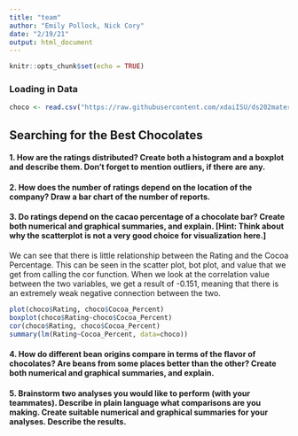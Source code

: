 ```yaml
---
title: "team"
author: "Emily Pollock, Nick Cory"
date: "2/19/21"
output: html_document
---
```


```r
knitr::opts_chunk$set(echo = TRUE)
```

### Loading in Data
```r
choco <- read.csv("https://raw.githubusercontent.com/xdaiISU/ds202materials/master/hwlabs/data/choco.csv") 
```

## Searching for the Best Chocolates

#### 1. How are the ratings distributed? Create both a histogram and a boxplot and describe them. Don’t forget to mention outliers, if there are any.



#### 2. How does the number of ratings depend on the location of the company? Draw a bar chart of the number of reports.



#### 3. Do ratings depend on the cacao percentage of a chocolate bar? Create both numerical and graphical summaries, and explain. [Hint: Think about why the scatterplot is not a very good choice for visualization here.]

We can see that there is little relationship between the Rating and the Cocoa Percentage. This can be seen in the scatter plot, bot plot, and value that we get from calling the cor function. When we look at the correlation value between the two variables, we get a result of -0.151, meaning that there is an extremely weak negative connection between the two. 

```r
plot(choco$Rating, choco$Cocoa_Percent)
boxplot(choco$Rating~choco$Cocoa_Percent)
cor(choco$Rating, choco$Cocoa_Percent)
summary(lm(Rating~Cocoa_Percent, data=choco))
```

#### 4. How do different bean origins compare in terms of the flavor of chocolates? Are beans from some places better than the other? Create both numerical and graphical summaries, and explain.



#### 5. Brainstorm two analyses you would like to perform (with your teammates). Describe in plain language what comparisons are you making. Create suitable numerical and graphical summaries for your analyses. Describe the results.

